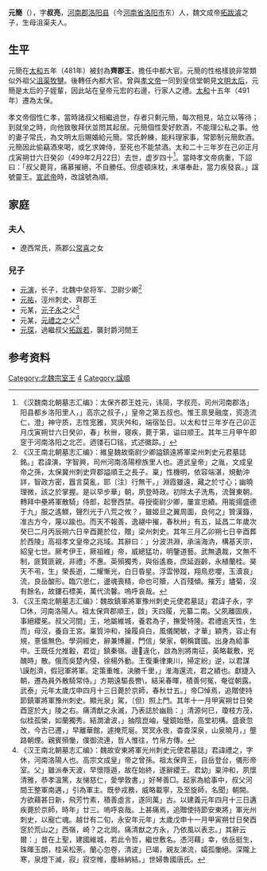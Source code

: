 {{東亞男性歷史人物
|名稱 =元簡
|身份 =齊郡王
|國家 =[[北魏|北魏]]
|時代 =[[南北朝|南北朝]]
|最高職務 =
|前任 = 無
|繼任 = 元祐
|圖片名稱 =
|圖片大小 =
|圖片說明 =
|姓 =
|名 =
|字 =
|官職 =
|封爵 =
|位階 =
|封地 =
|族裔 =[[鮮卑|鮮卑]]
|旗籍 =
|氏族 =
|籍貫 =
|本籍 =
|世系 = [[拓跋濬|文成帝]]五王系
|小字 =
|別名 =
|號 =
|其他名號 =
|出生日期 =[[和平|和平]]元年（460年）
|出生地點 =
|婚年 =
|逝世年 =[[太和_(北魏)|太和]]二十三年（499年）
|逝世地 =[[河南|河南]][[洛陽|洛陽]]都鄉洛陽里
|諡號 =順王
|墓葬 =[[洛陽|洛陽]]北芒山
|父親 =文成帝[[拓跋濬|拓跋濬]]
|嫡母 =
|母親 =沮渠夫人
|元配 =
|正室 =
|繼室 =
|兄弟 =
|姊妹 =
|子 =
|女 =
|其他親屬 =
|出身 = <!---此处指科举出身--->
|功名 = 
|經歷 = 
|著作 =
|注釋 =
}}
'''元簡'''（{{bd|460年||499年|2月22日|catIdx=t}}），字'''叔亮'''，[[河南郡|河南郡]][[洛阳县|洛阳县]]（今[[河南省|河南省]][[洛阳市|洛阳市]]东）人，魏文成帝[[拓跋濬|拓跋濬]]之子，生母沮渠夫人。

==生平==
元簡在[[太和_(北魏)|太和]]五年（481年）被封為'''齊郡王'''，擔任中都大官。元簡的性格樣貌非常類似外祖父[[沮渠牧犍|沮渠牧犍]]。後轉任內都大官。曾與[[元宏|孝文帝]]一同到皇信堂朝見[[文成文明皇后|文明太后]]，元簡是太后的子姪輩，因此站在皇帝元宏的右邊，行家人之禮。[[太和_(北魏)|太和]]十五年（491年）遷為太保。

孝文帝個性仁孝，當時諸叔父相繼過世，存者只剩元簡，每次相見，站立以等待；到就坐之時，向他致敬拜伏並問其起居。元簡個性愛好飲酒，不能理公私之事。他的妻子常氏，為文明太后賜婚給元簡。常氏幹練，能料理家事，常節制元簡飲酒。元簡因此偷竊酒來喝，或乞求婢侍，至死也不能禁酒。太和二十三年岁在己卯正月戊寅朔廿六日癸卯（499年2月22日）去世，虚岁四十<ref>《汉魏南北朝墓志汇编》：太保齐郡王姓元，讳简，字叔亮，司州河南郡洛」阳县都乡洛阳里人，」高宗之叔子，」皇帝之第五叔也。惟王禀旻融度，资造流仁，澄」神守质，志性宽雅，冥庆舛和，端宿坠日。以太和廿三年岁在己卯正月戊寅朔廿六日癸卯，春」秋卌，寝疾，薨于第，谥曰顺王。其年三月甲午即窆于河南洛阳之北芒。迺镂石□铭，式述徽踪。」</ref>。當時孝文帝病重，下詔曰：「叔父薨背，痛慕摧絕，不自勝任。但虛頓床枕，未堪奉赴，當力疾發哀。」諡號靈王。[[元恪|宣武帝]]時，改諡號為順。

==家庭==
===夫人===
*遼西常氏，燕郡公[[常喜|常喜]]之女

===兒子===
*[[元演|元演]]，长子，北魏中垒将军、卫尉少卿<ref>《汉王南北朝墓志汇编》：維皇魏故衛尉少卿謚鎮遠將軍梁州刺史元君墓誌銘。」君諱演，字智興，司州河南洛陽穆族里人也。道武皇帝」之胤，文成皇帝之孫，太保冀州刺史齊郡謚順王之長子。稟」性機明，依容端湛，規動沖詳，智政方密，囂言莫亂，耶〔注〕行無干。」淵霞雖遠，藏之於寸心；幽曉理微，該之於掌握。是以早步華」朝，夙登時政。初除太子洗馬，流聲東朝。轉拜中壘將軍散騎」侍郎，起譽西禁。尋授衛尉少卿，屢宣忠績。用能揚盛德于九」服之遙鰥，聲烈光于八荒之攸？，雖姬旦之翼周圖，良何之」贊漢籙，准古方今，蔑以踰也。而天不報善，逸翮中摧，春秋卅」有五，延昌二年歲次癸巳二月丙辰朔六日辛酉薨於位，贈」梁州刺史。其年三月乙卯朔七日辛酉葬於西陵」高祖孝文皇帝之兆域。其辭曰：」分波洪淵，承湍海汭，構基天宗，紹皇七世。厥考伊王，厥祖維」帝，威總猛功，明鑒道藝。武無遺裁，文無不制，匪賢匪親，非禮」不惠。英殞獨秀，與俗遙裔，庶延遐齡，永植蘭桂。昊天不弔，生」榮長逝，二耀慚光，白日昏星。浮雲慘蹤，翔鳥悲嚶，玉瀆哀」流，良岳酸形。臨穴思仁，盪魂喪精，命也可贖，人百殘傾。摧芳」燼菊，沒有餘名，故鏤石標美，萬代流馨。嗚呼哀哉。</ref>
*[[元祐_(齊郡王)|元祐]]，涇州刺史、齊郡王
*元某，[[元子永|元子永]]之父<ref>《汉王南北朝墓志汇编》：魏故鎮軍將軍豫州刺史元使君墓誌」君諱子永，字□休，河南洛陽人。祖太保齊郡順王，啟」天四履，光纂二南。父夙離固疾，事絕纓冕。叔父河間」王，地屬維城，養君為子，撫愛特隆。君禮逾天性，生而」母沒，養自王宮。稟質沖和，操履貞白，風儀閑敏，才華」穎秀，容止有規，憙慍無色。學洞經史，辭兼博麗，門信」榮家，朝稱寶國。出身為給事中。王既任允推轂，君從」鎮秦嶺。邊違化，啟為別將南征，英略載敷，兇醜時」散。俄而吳楚內侵，徐楊外動。王復秉律東川，掃定紛」逆，以君謀\謨剋濟，假冠軍將軍。定策重帷，決勝千里，」淮海還流，君之績也。獻捷入朝，遷為員外散騎常侍。」方期遠驅長轡\，結采春暉，積善何冤，奄從朝露。武泰」元年太歲戊申四月十三日薨於京師，春秋廿五。」帝□悼焉，追贈使持節鎮軍將軍豫州刺史。顯光泉」駕，〔但〕照上門。其年十一月甲寅朔廿日癸酉窆於大」陵之右。痛清猷之永滅，乃表誌於幽扃：」清源何巳，瓊枝方茂，似桂孤榮，如蘭獨秀。結潤滄波，」抽陰崑岫，璧鏡始懸，高堂初構。盛衰忽改，今古已遷，」早離華館，遽掩荒埏。冥冥永夜，杳杳深泉，山泉曉月，」壟路朝煙。親賓殞慟，僕御流連，哲人惟往，竹帛方傳。</ref>
*元某，[[元禮之|元禮之]]之父<ref>《汉王南北朝墓志汇编》：魏故安東將軍光州刺史元使君墓誌」君諱禮之，字休，河南洛陽人也。高宗文成皇」帝之曾孫。祖太保齊王，自岳登台，儀形帝室。父」雖派奉天波，早懷隱遁，故在始終，遂辭纓王。君幼」稟沖和，夙懷清雅，恭孝溫篤，友悌慈仁，愛學敦書，」好琴善□。起家為給事中，叔父河間王整軍南邁，」引為軍主。既參戎務，威略載寧，及至旋師，名聞」朝闕。方欲藉甚日新，飛芳竹素，積善虛言，遂同萬」古。以建義元年四月十三日遘疾薨於京師，時年」廿三。嗚呼哀哉。上甚痛焉，追贈使持節安東將」軍光州刺史，以寵亡魂。越廿有二旬，永安年元年」太歲戊申十一月甲寅朔廿日癸酉窆於荒山之」西嶺，崎？之北崗。痛清猷之方永，乃依風以表志。」其辭云爾：」昔在上聖，建國維城，若此令哲，繼世敷名。憑河藉」幸，依岳挺生，珠暉玉朗，桂采松荼。蘭心忽卷，清波」已竭，親友涕流，孀孤慟絕。深隴上寒，泉燈下滅，寂」寂空帷，塵絲納結。」世婦魯國唐氏。</ref>
*[[元琛|元琛]]，過繼叔父[[拓跋若|拓跋若]]，襲封爵河間王

==参考资料==
{{Reflist}}


[[Category:北魏宗室王|Category:北魏宗室王]]
[[Category:魏文成帝皇子|4]]
[[Category:諡順|Category:諡順]]